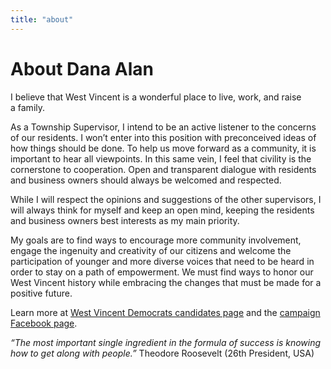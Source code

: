 ```yaml
---
title: "about"
---
```


# About Dana Alan

I believe that West Vincent is a wonderful place to live, work, and raise a&nbsp;family.

As a Township Supervisor, I intend to be an active listener to the concerns of our residents. I won’t enter into this position with preconceived ideas of how things should be done. To help us move forward as a community, it is important to hear all viewpoints. In this same vein, I feel that civility is the cornerstone to cooperation. Open and transparent dialogue with residents and business owners should always be welcomed and&nbsp;respected.

While I will respect the opinions and suggestions of the other supervisors, I will always think for myself and keep an open mind, keeping the residents and business owners best interests as my main&nbsp;priority.

My goals are to find ways to encourage more community involvement, engage the ingenuity and creativity of our citizens and welcome the participation of younger and more diverse voices that need to be heard in order to stay on a path of empowerment. We must find ways to honor our West Vincent history while embracing the changes that must be made for a positive&nbsp;future.

Learn more at [West Vincent Democrats candidates page](https://westvincentdemocrats.com/candidates) and the [campaign Facebook page](https://www.facebook.com/DanaAlan_WVT-100405935539466).

_“The most important single ingredient in the formula of success is knowing how to get along with people.”_ Theodore Roosevelt (26th President,&nbsp;USA)
